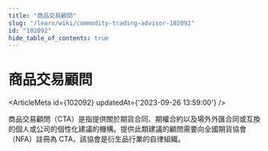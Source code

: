 ```yaml
---
title: "商品交易顧問"
slug: "/learn/wiki/commodity-trading-advisor-102092"
id: "102092"
hide_table_of_contents: true
---
```



# 商品交易顧問

<ArticleMeta id={102092} updatedAt={'2023-09-26 13:59:00'} />
<div className='border-solid border-b border-t-0 my-4 border-[var(--ifm-color-gray-300)]' />

商品交易顧問（CTA）是指提供關於期貨合同、期權合約以及場外外匯合同或互換的個人或公司的個性化建議的機構。提供此類建議的顧問需要向全國期貨協會（NFA）註冊為 CTA，該協會是衍生品行業的自律組織。
